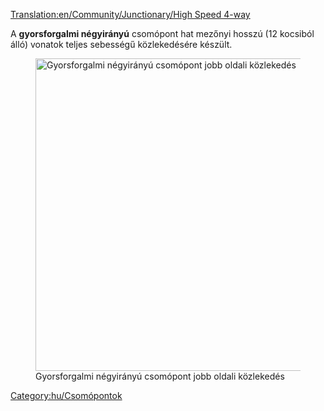 [[Translation:en/Community/Junctionary/High Speed 4-way]]

{{hu/Csomópontmenü}}
A '''gyorsforgalmi négyirányú''' csomópont hat mezőnyi hosszú (12 kocsiból álló) vonatok teljes sebességű közlekedésére készült.

[[File:en/High Speed 4-way.png|none|thumb|500px|Gyorsforgalmi négyirányú csomópont jobb oldali közlekedés]]

{{hu/Csomópontok tulajdonságai|Magas|4|1|0|6|1|1|1|1|0|0|0||Vonat lerobbanása csak a saját pályájára hat.|
* Magas forgalom kezelésére képes.
* 38x38 mezőnyi területet foglal el.
* Bővíthető, ha hosszabb vonatok miatt szükséges.
* A hosszú átlós jobbra tartó pálya beljebb is elhelyezhető, hogy megtakarítsunk némi helyet.
* Építéséhez a "Copy and paste" patch használható.
}}

[[Category:hu/Csomópontok]]